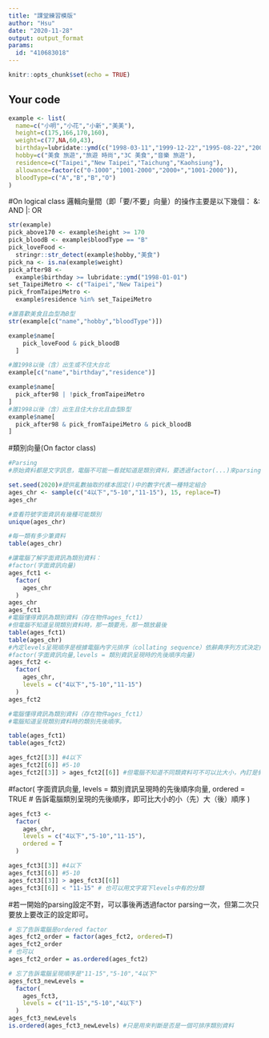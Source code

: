 ---
title: "課堂練習模版"
author: "Hsu"
date: "2020-11-28"
output: output_format
params:
  id: "410683018"
---

```{r setup, include=FALSE}
knitr::opts_chunk$set(echo = TRUE)
```

## Your code

```{r}
example <- list(
  name=c("小明","小花","小新","美美"),
  height=c(175,166,170,160),
  weight=c(77,NA,60,43),
  birthday=lubridate::ymd(c("1998-03-11","1999-12-22","1995-08-22","2001-10-10")),
  hobby=c("美食 旅遊","旅遊 時尚","3C 美食","音樂 旅遊"),
  residence=c("Taipei","New Taipei","Taichung","Kaohsiung"),
  allowance=factor(c("0-1000","1001-2000","2000+","1001-2000")),
  bloodType=c("A","B","B","O")
)
```
#On logical class
邏輯向量間（即「要/不要」向量）的操作主要是以下幾個：
&: AND
|: OR
```{r}
str(example)
pick_above170 <- example$height >= 170
pick_bloodB <- example$bloodType == "B"
pick_loveFood <- 
  stringr::str_detect(example$hobby,"美食")
pick_na <- is.na(example$weight)
pick_after98 <- 
  example$birthday >= lubridate::ymd("1998-01-01")
set_TaipeiMetro <- c("Taipei","New Taipei")
pick_fromTaipeiMetro <- 
  example$residence %in% set_TaipeiMetro
```
```{r}
#誰喜歡美食且血型為B型
str(example[c("name","hobby","bloodType")])

example$name[
    pick_loveFood & pick_bloodB
  ]
```
```{r}
#誰1998以後（含）出生或不住大台北
example[c("name","birthday","residence")]

example$name[
  pick_after98 | !pick_fromTaipeiMetro
]
#誰1998以後（含）出生且住大台北且血型B型
example$name[
  pick_after98 & pick_fromTaipeiMetro & pick_bloodB
]
```
#類別向量(On factor class)
```{r}
#Parsing
#原始資料都是文字訊息，電腦不可能一看就知道是類別資料，要透過factor(...)來parsing

set.seed(2020)#提供亂數抽取的樣本固定()中的數字代表一種特定組合
ages_chr <- sample(c("4以下","5-10","11-15"), 15, replace=T)
ages_chr

#查看符號字面資訊有幾種可能類別
unique(ages_chr)

#每一類有多少筆資料
table(ages_chr)
```
```{r}
#讓電腦了解字面資訊為類別資料：
#factor(字面資訊向量)
ages_fct1 <- 
  factor(
    ages_chr
  )
ages_chr
ages_fct1
#電腦懂得資訊為類別資料（存在物件ages_fct1）
#但電腦不知道呈現類別資料時，那一類要先，那一類放最後
table(ages_fct1)
table(ages_chr)
#內定levels呈現順序是根據電腦內字元排序（collating sequence）依辭典序列方式決定排序，很多時候沒有意義。
#factor(字面資訊向量,levels = 類別資訊呈現時的先後順序向量)
ages_fct2 <- 
  factor(
    ages_chr,
    levels = c("4以下","5-10","11-15")
  )
ages_fct2
```
```{r}
#電腦懂得資訊為類別資料（存在物件ages_fct1）
#電腦知道呈現類別資料時的類別先後順序。

table(ages_fct1)
table(ages_fct2)

ages_fct2[[3]] #4以下
ages_fct2[[6]] #5-10
ages_fct2[[3]] > ages_fct2[[6]] #但電腦不知道不同類資料可不可以比大小，內訂是假設不能比大小
```
#factor(
  字面資訊向量,
  levels = 類別資訊呈現時的先後順序向量,
  ordered = TRUE # 告訴電腦類別呈現的先後順序，即可比大小的小（先）大（後）順序
)
```{r}
ages_fct3 <- 
  factor(
    ages_chr,
    levels = c("4以下","5-10","11-15"),
    ordered = T
  )

ages_fct3[[3]] #4以下
ages_fct3[[6]] #5-10
ages_fct3[[3]] > ages_fct3[[6]]
ages_fct3[[6]] < "11-15" # 也可以用文字寫下levels中有的分類
```
#若一開始的parsing設定不對，可以事後再透過factor parsing一次，但第二次只要放上要改正的設定即可。
```{r}
# 忘了告訴電腦是ordered factor
ages_fct2_order = factor(ages_fct2, ordered=T)
ages_fct2_order
# 也可以
ages_fct2_order = as.ordered(ages_fct2)

# 忘了告訴電腦呈現順序是"11-15","5-10","4以下"
ages_fct3_newLevels = 
  factor(
    ages_fct3, 
    levels = c("11-15","5-10","4以下")
  )
ages_fct3_newLevels
is.ordered(ages_fct3_newLevels) #只是用來判斷是否是一個可排序類別資料
```


